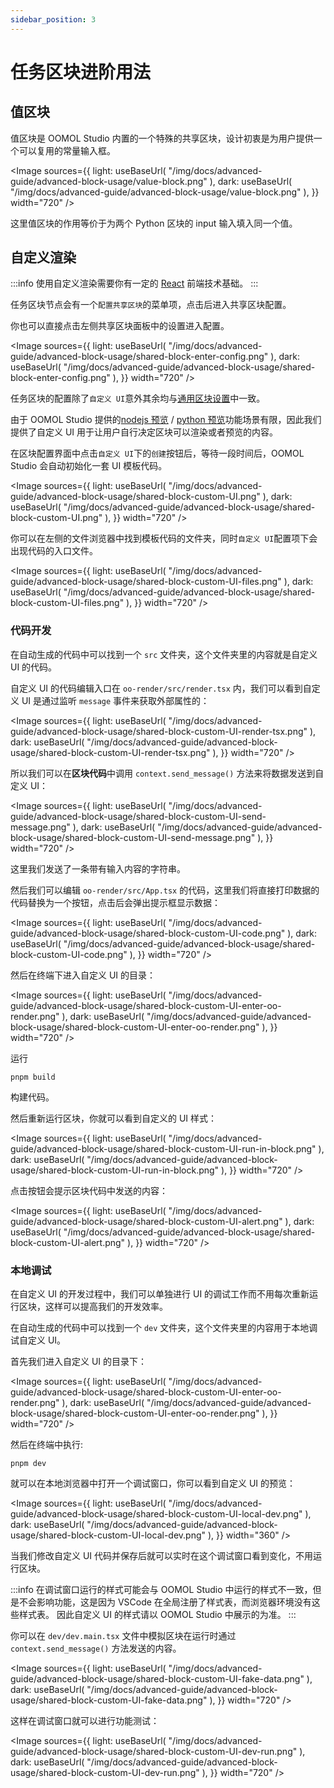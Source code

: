 ```yaml
---
sidebar_position: 3
---
```



# 任务区块进阶用法

## 值区块

值区块是 OOMOL Studio 内置的一个特殊的共享区块，设计初衷是为用户提供一个可以复用的常量输入框。

<Image
  sources={{
    light: useBaseUrl(
      "/img/docs/advanced-guide/advanced-block-usage/value-block.png"
    ),
    dark: useBaseUrl(
      "/img/docs/advanced-guide/advanced-block-usage/value-block.png"
    ),
  }}
  width="720"
/>

这里值区块的作用等价于为两个 Python 区块的 input 输入填入同一个值。

## 自定义渲染

:::info
使用自定义渲染需要你有一定的 [React](https://react.dev/) 前端技术基础。
:::

任务区块节点会有一个`配置共享区块`的菜单项，点击后进入共享区块配置。

你也可以直接点击左侧共享区块面板中的设置进入配置。

<Image
  sources={{
    light: useBaseUrl(
      "/img/docs/advanced-guide/advanced-block-usage/shared-block-enter-config.png"
    ),
    dark: useBaseUrl(
      "/img/docs/advanced-guide/advanced-block-usage/shared-block-enter-config.png"
    ),
  }}
  width="720"
/>

任务区块的配置除了`自定义 UI`意外其余均与[通用区块设置](/zh-CN/docs/advanced-guide/block-advanced-usage/universal-block-settings)中一致。

由于 OOMOL Studio 提供的[nodejs 预览](/zh-CN/docs/workflow-engine/nodejs-sdk-api#3-contextpreview-types) / [python 预览](/zh-CN/docs/workflow-engine/nodejs-sdk-api#3-contextpreview-types)功能场景有限，因此我们提供了自定义 UI 用于让用户自行决定区块可以渲染或者预览的内容。

在区块配置界面中点击`自定义 UI`下的`创建`按钮后，等待一段时间后，OOMOL Studio 会自动初始化一套 UI 模板代码。

<Image
  sources={{
    light: useBaseUrl(
      "/img/docs/advanced-guide/advanced-block-usage/shared-block-custom-UI.png"
    ),
    dark: useBaseUrl(
      "/img/docs/advanced-guide/advanced-block-usage/shared-block-custom-UI.png"
    ),
  }}
  width="720"
/>

你可以在左侧的文件浏览器中找到模板代码的文件夹，同时`自定义 UI`配置项下会出现代码的入口文件。

<Image
  sources={{
    light: useBaseUrl(
      "/img/docs/advanced-guide/advanced-block-usage/shared-block-custom-UI-files.png"
    ),
    dark: useBaseUrl(
      "/img/docs/advanced-guide/advanced-block-usage/shared-block-custom-UI-files.png"
    ),
  }}
  width="720"
/>

### 代码开发

在自动生成的代码中可以找到一个 `src` 文件夹，这个文件夹里的内容就是自定义 UI 的代码。

自定义 UI 的代码编辑入口在 `oo-render/src/render.tsx` 内，我们可以看到自定义 UI 是通过监听 `message` 事件来获取外部属性的：

<Image
  sources={{
    light: useBaseUrl(
      "/img/docs/advanced-guide/advanced-block-usage/shared-block-custom-UI-render-tsx.png"
    ),
    dark: useBaseUrl(
      "/img/docs/advanced-guide/advanced-block-usage/shared-block-custom-UI-render-tsx.png"
    ),
  }}
  width="720"
/>

所以我们可以在**区块代码**中调用 `context.send_message()` 方法来将数据发送到自定义 UI：

<Image
  sources={{
    light: useBaseUrl(
      "/img/docs/advanced-guide/advanced-block-usage/shared-block-custom-UI-send-message.png"
    ),
    dark: useBaseUrl(
      "/img/docs/advanced-guide/advanced-block-usage/shared-block-custom-UI-send-message.png"
    ),
  }}
  width="720"
/>

这里我们发送了一条带有输入内容的字符串。

然后我们可以编辑 `oo-render/src/App.tsx` 的代码，这里我们将直接打印数据的代码替换为一个按钮，点击后会弹出提示框显示数据：

<Image
  sources={{
    light: useBaseUrl(
      "/img/docs/advanced-guide/advanced-block-usage/shared-block-custom-UI-code.png"
    ),
    dark: useBaseUrl(
      "/img/docs/advanced-guide/advanced-block-usage/shared-block-custom-UI-code.png"
    ),
  }}
  width="720"
/>

然后在终端下进入自定义 UI 的目录：

<Image
  sources={{
    light: useBaseUrl(
      "/img/docs/advanced-guide/advanced-block-usage/shared-block-custom-UI-enter-oo-render.png"
    ),
    dark: useBaseUrl(
      "/img/docs/advanced-guide/advanced-block-usage/shared-block-custom-UI-enter-oo-render.png"
    ),
  }}
  width="720"
/>

运行

```shell
pnpm build
```

构建代码。

然后重新运行区块，你就可以看到自定义的 UI 样式：

<Image
  sources={{
    light: useBaseUrl(
      "/img/docs/advanced-guide/advanced-block-usage/shared-block-custom-UI-run-in-block.png"
    ),
    dark: useBaseUrl(
      "/img/docs/advanced-guide/advanced-block-usage/shared-block-custom-UI-run-in-block.png"
    ),
  }}
  width="720"
/>

点击按钮会提示区块代码中发送的内容：

<Image
  sources={{
    light: useBaseUrl(
      "/img/docs/advanced-guide/advanced-block-usage/shared-block-custom-UI-alert.png"
    ),
    dark: useBaseUrl(
      "/img/docs/advanced-guide/advanced-block-usage/shared-block-custom-UI-alert.png"
    ),
  }}
  width="720"
/>

### 本地调试

在自定义 UI 的开发过程中，我们可以单独进行 UI 的调试工作而不用每次重新运行区块，这样可以提高我们的开发效率。

在自动生成的代码中可以找到一个 `dev` 文件夹，这个文件夹里的内容用于本地调试自定义 UI。

首先我们进入自定义 UI 的目录下：

<Image
  sources={{
    light: useBaseUrl(
      "/img/docs/advanced-guide/advanced-block-usage/shared-block-custom-UI-enter-oo-render.png"
    ),
    dark: useBaseUrl(
      "/img/docs/advanced-guide/advanced-block-usage/shared-block-custom-UI-enter-oo-render.png"
    ),
  }}
  width="720"
/>

然后在终端中执行:

```shell
pnpm dev
```

就可以在本地浏览器中打开一个调试窗口，你可以看到自定义 UI 的预览：

<Image
  sources={{
    light: useBaseUrl(
      "/img/docs/advanced-guide/advanced-block-usage/shared-block-custom-UI-local-dev.png"
    ),
    dark: useBaseUrl(
      "/img/docs/advanced-guide/advanced-block-usage/shared-block-custom-UI-local-dev.png"
    ),
  }}
  width="360"
/>

当我们修改自定义 UI 代码并保存后就可以实时在这个调试窗口看到变化，不用运行区块。

:::info
在调试窗口运行的样式可能会与 OOMOL Studio 中运行的样式不一致，但是不会影响功能，这是因为 VSCode 在全局注册了样式表，而浏览器环境没有这些样式表。
因此自定义 UI 的样式请以 OOMOL Studio 中展示的为准。
:::

你可以在 `dev/dev.main.tsx` 文件中模拟区块在运行时通过 `context.send_message()` 方法发送的内容。

<Image
  sources={{
    light: useBaseUrl(
      "/img/docs/advanced-guide/advanced-block-usage/shared-block-custom-UI-fake-data.png"
    ),
    dark: useBaseUrl(
      "/img/docs/advanced-guide/advanced-block-usage/shared-block-custom-UI-fake-data.png"
    ),
  }}
  width="720"
/>

这样在调试窗口就可以进行功能测试：

<Image
  sources={{
    light: useBaseUrl(
      "/img/docs/advanced-guide/advanced-block-usage/shared-block-custom-UI-dev-run.png"
    ),
    dark: useBaseUrl(
      "/img/docs/advanced-guide/advanced-block-usage/shared-block-custom-UI-dev-run.png"
    ),
  }}
  width="720"
/>
